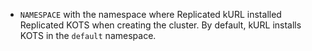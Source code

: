 * `NAMESPACE` with the namespace where Replicated kURL installed Replicated KOTS when creating the cluster. By default, kURL installs KOTS in the `default` namespace.